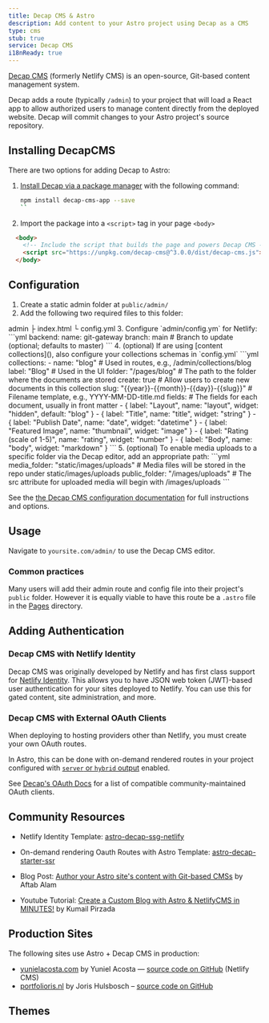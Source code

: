 ```yaml
---
title: Decap CMS & Astro
description: Add content to your Astro project using Decap as a CMS
type: cms
stub: true
service: Decap CMS
i18nReady: true
---
```


[Decap CMS](https://www.decapcms.org/) (formerly Netlify CMS) is an open-source, Git-based content management system.

Decap adds a route (typically `/admin`) to your project that will load a React app to allow authorized users to manage content directly from the deployed website. Decap will commit changes to your Astro project's source repository.

## Installing DecapCMS

There are two options for adding Decap to Astro:

1. [Install Decap via a package manager](https://decapcms.org/docs/install-decap-cms/#installing-with-npm) with the following command:

	```sh
	npm install decap-cms-app --save
	``
 
2. Import the package into a `<script>` tag in your page `<body>`

```html
  <body>
    <!-- Include the script that builds the page and powers Decap CMS -->
    <script src="https://unpkg.com/decap-cms@^3.0.0/dist/decap-cms.js"></script>
  </body>
  ```

## Configuration

1. Create a static admin folder at `public/admin/`
2. Add the following two required files to this folder: 
<FileTree>
admin
 ├ index.html
 └ config.yml
</FileTree>
3. Configure `admin/config.ym` for Netlify:
```yml
backend:
  name: git-gateway
  branch: main # Branch to update (optional; defaults to master)
```
4. (optional) If are using [content collections](), also configure your collections schemas in `config.yml`
```yml
collections:
  - name: "blog" # Used in routes, e.g., /admin/collections/blog
    label: "Blog" # Used in the UI
    folder: "/pages/blog" # The path to the folder where the documents are stored
    create: true # Allow users to create new documents in this collection
    slug: "{{year}}-{{month}}-{{day}}-{{slug}}" # Filename template, e.g., YYYY-MM-DD-title.md
    fields: # The fields for each document, usually in front matter
      - { label: "Layout", name: "layout", widget: "hidden", default: "blog" }
      - { label: "Title", name: "title", widget: "string" }
      - { label: "Publish Date", name: "date", widget: "datetime" }
      - { label: "Featured Image", name: "thumbnail", widget: "image" }
      - { label: "Rating (scale of 1-5)", name: "rating", widget: "number" }
      - { label: "Body", name: "body", widget: "markdown" }
```
5. (optional) To enable media uploads to a specific folder via the Decap editor, add an appropriate path:
```yml
media_folder: "static/images/uploads" # Media files will be stored in the repo under static/images/uploads
public_folder: "/images/uploads" # The src attribute for uploaded media will begin with /images/uploads
```

See the [the Decap CMS configuration documentation](https://decapcms.org/docs/configure-decap-cms/) for full instructions and options.

## Usage
Navigate to `yoursite.com/admin/` to use the Decap CMS editor.

### Common practices

Many users will add their admin route and config file into their project's `public` folder. However it is equally viable to have this route be a `.astro` file in the [Pages](/en/basics/astro-pages/) directory.

## Adding Authentication

### Decap CMS with Netlify Identity

Decap CMS was originally developed by Netlify and has first class support for [Netlify Identity](https://docs.netlify.com/security/secure-access-to-sites/identity/). This allows you to have JSON web token (JWT)-based user authentication for your sites deployed to Netlify. You can use this for gated content, site administration, and more.

### Decap CMS with External OAuth Clients

When deploying to hosting providers other than Netlify, you must create your own OAuth routes.

In Astro, this can be done with on-demand rendered routes in your project configured with [`server` or `hybrid` output](/en/guides/server-side-rendering/#enable-on-demand-server-rendering) enabled.

See [Decap's OAuth Docs](https://decapcms.org/docs/external-oauth-clients/) for a list of compatible community-maintained OAuth clients.

## Community Resources 

- Netlify Identity Template: [astro-decap-ssg-netlify](https://github.com/OliverSpeir/astro-decap-ssg-netlify-identity)

- On-demand rendering Oauth Routes with Astro Template: [astro-decap-starter-ssr](https://github.com/OliverSpeir/astro-decap-starter-ssr)

- Blog Post: [Author your Astro site's content with Git-based CMSs](https://aalam.vercel.app/blog/astro-and-git-cms-netlify) by Aftab Alam 

- Youtube Tutorial: [Create a Custom Blog with Astro & NetlifyCMS in MINUTES!](https://www.youtube.com/watch?v=3yip2wSRX_4) by Kumail Pirzada

## Production Sites

The following sites use Astro + Decap CMS in production:

- [yunielacosta.com](https://www.yunielacosta.com/) by Yuniel Acosta — [source code on GitHub](https://github.com/yacosta738/yacosta738.github.io) (Netlify CMS)
- [portfolioris.nl](https://www.portfolioris.nl/) by Joris Hulsbosch – [source code on GitHub](https://github.com/portfolioris/portfolioris.nl)

## Themes

<Grid >
  <Card title="Astros" href="https://astro.build/themes/details/astros" thumbnail="astros.png"/>
  <Card title="Enhanced Astro Starter" href="https://astro.build/themes/details/enhanced-astro-starter" thumbnail="enhanced-astro-starter.png"/>
  <Card title="Astro Decap CMS Starter" href="https://astro.build/themes/details/astro-decap-cms-starter" thumbnail="astro-decap-starter.png"/>
</Grid>
